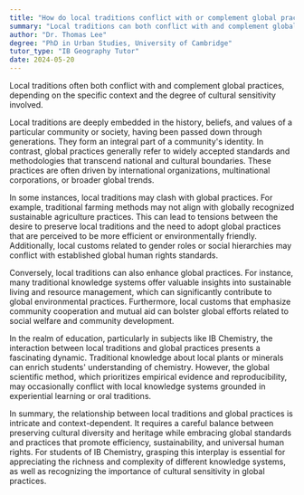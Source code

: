 ```yaml
---
title: "How do local traditions conflict with or complement global practices?"
summary: "Local traditions can both conflict with and complement global practices, depending on the specific context and cultural sensitivity."
author: "Dr. Thomas Lee"
degree: "PhD in Urban Studies, University of Cambridge"
tutor_type: "IB Geography Tutor"
date: 2024-05-20
---
```


Local traditions often both conflict with and complement global practices, depending on the specific context and the degree of cultural sensitivity involved.

Local traditions are deeply embedded in the history, beliefs, and values of a particular community or society, having been passed down through generations. They form an integral part of a community's identity. In contrast, global practices generally refer to widely accepted standards and methodologies that transcend national and cultural boundaries. These practices are often driven by international organizations, multinational corporations, or broader global trends.

In some instances, local traditions may clash with global practices. For example, traditional farming methods may not align with globally recognized sustainable agriculture practices. This can lead to tensions between the desire to preserve local traditions and the need to adopt global practices that are perceived to be more efficient or environmentally friendly. Additionally, local customs related to gender roles or social hierarchies may conflict with established global human rights standards.

Conversely, local traditions can also enhance global practices. For instance, many traditional knowledge systems offer valuable insights into sustainable living and resource management, which can significantly contribute to global environmental practices. Furthermore, local customs that emphasize community cooperation and mutual aid can bolster global efforts related to social welfare and community development.

In the realm of education, particularly in subjects like IB Chemistry, the interaction between local traditions and global practices presents a fascinating dynamic. Traditional knowledge about local plants or minerals can enrich students' understanding of chemistry. However, the global scientific method, which prioritizes empirical evidence and reproducibility, may occasionally conflict with local knowledge systems grounded in experiential learning or oral traditions.

In summary, the relationship between local traditions and global practices is intricate and context-dependent. It requires a careful balance between preserving cultural diversity and heritage while embracing global standards and practices that promote efficiency, sustainability, and universal human rights. For students of IB Chemistry, grasping this interplay is essential for appreciating the richness and complexity of different knowledge systems, as well as recognizing the importance of cultural sensitivity in global practices.
    